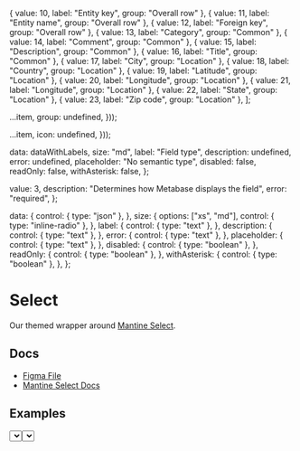 
  { value: 10, label: "Entity key", group: "Overall row" },
  { value: 11, label: "Entity name", group: "Overall row" },
  { value: 12, label: "Foreign key", group: "Overall row" },
  { value: 13, label: "Category", group: "Common" },
  { value: 14, label: "Comment", group: "Common" },
  { value: 15, label: "Description", group: "Common" },
  { value: 16, label: "Title", group: "Common" },
  { value: 17, label: "City", group: "Location" },
  { value: 18, label: "Country", group: "Location" },
  { value: 19, label: "Latitude", group: "Location" },
  { value: 20, label: "Longitude", group: "Location" },
  { value: 21, label: "Longitude", group: "Location" },
  { value: 22, label: "State", group: "Location" },
  { value: 23, label: "Zip code", group: "Location" },
];

  ...item,
  group: undefined,
}));

  ...item,
  icon: undefined,
}));

  data: dataWithLabels,
  size: "md",
  label: "Field type",
  description: undefined,
  error: undefined,
  placeholder: "No semantic type",
  disabled: false,
  readOnly: false,
  withAsterisk: false,
};

  value: 3,
  description: "Determines how Metabase displays the field",
  error: "required",
};

  data: {
    control: { type: "json" },
  },
  size: {
    options: ["xs", "md"],
    control: { type: "inline-radio" },
  },
  label: {
    control: { type: "text" },
  },
  description: {
    control: { type: "text" },
  },
  error: {
    control: { type: "text" },
  },
  placeholder: {
    control: { type: "text" },
  },
  disabled: {
    control: { type: "boolean" },
  },
  readOnly: {
    control: { type: "boolean" },
  },
  withAsterisk: {
    control: { type: "boolean" },
  },
};

<Meta
  title="Inputs/Select"
  component={Select}
  args={args}
  argTypes={argTypes}
/>

# Select

Our themed wrapper around [Mantine Select](https://mantine.dev/core/select/).

## Docs

- [Figma File](https://www.figma.com/file/21uCY0czmCfb6QBjRce0I8/Input-%2F-Select?type=design&node-id=1-96&mode=design&t=Mk8RP6HsneuWzHtr-0)
- [Mantine Select Docs](https://mantine.dev/core/select/)

## Examples


  <Stack>
    <Select {...args} />
    <Select {...args} variant="unstyled" />
  </Stack>
);


<Canvas>
  <Story name="Default">{Default}</Story>
</Canvas>

### Size - md


<Canvas>
  <Story name="Empty, md">{EmptyMd}</Story>
</Canvas>

#### Asterisk

AsteriskMd.args = {
  withAsterisk: true,
};

<Canvas>
  <Story name="Asterisk, md">{AsteriskMd}</Story>
</Canvas>

#### Clearable

ClearableMd.args = {
  defaultValue: sampleArgs.value,
  clearable: true,
  withAsterisk: true,
};

<Canvas>
  <Story name="Clearable, md">{ClearableMd}</Story>
</Canvas>

#### Description

DescriptionMd.args = {
  description: sampleArgs.description,
  withAsterisk: true,
};

<Canvas>
  <Story name="Description, md">{DescriptionMd}</Story>
</Canvas>

#### Disabled

DisabledMd.args = {
  description: sampleArgs.description,
  disabled: true,
  withAsterisk: true,
};

<Canvas>
  <Story name="Disabled, md">{DisabledMd}</Story>
</Canvas>

#### Error

ErrorMd.args = {
  description: sampleArgs.description,
  error: sampleArgs.error,
  withAsterisk: true,
};

<Canvas>
  <Story name="Error, md">{ErrorMd}</Story>
</Canvas>

#### Icons

IconsMd.args = {
  data: dataWithIcons,
  description: sampleArgs.description,
  withAsterisk: true,
};

<Canvas>
  <Story name="Icons, md">{IconsMd}</Story>
</Canvas>

#### Groups

GroupsMd.args = {
  data: dataWithGroups,
  description: sampleArgs.description,
  withAsterisk: true,
};

<Canvas>
  <Story name="Groups, md">{GroupsMd}</Story>
</Canvas>

#### Read only

ReadOnlyMd.args = {
  defaultValue: sampleArgs.value,
  description: sampleArgs.description,
  readOnly: true,
  withAsterisk: true,
};

<Canvas>
  <Story name="Read only, md">{ReadOnlyMd}</Story>
</Canvas>

#### Searchable

SearchableMd.args = {
  data: dataWithGroups,
  description: sampleArgs.description,
  searchable: true,
  withAsterisk: true,
};

<Canvas>
  <Story name="Searchable, md">{SearchableMd}</Story>
</Canvas>
